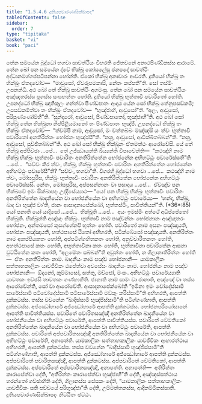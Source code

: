 ```yaml
---
title: "1.5.4.6 දුතියපවාරණාසික්ඛාපද"
tableOfContents: false
sidebar:
  order: 7
type: "tipitaka"
basket: "vi"
book: "paci"
---
```



<DynamicBreadcrumb />

<Division number="242" book="paci">

<Paragraph number="784" book="paci">
තේන සමයේන බුද්ධෝ භගවා සාවත්ථියං විහරති ජේතවනේ අනාථපිණ්ඩිකස්ස ආරාමේ. තේන ඛෝ පන සමයේන ද්වේ භික්ඛූ කෝසලේසු ජනපදේ සාවත්ථිං අද්ධානමග්ගප්පටිපන්නා හෝන්ති. ඒකෝ භික්ඛු අනාචාරං ආචරති. දුතියෝ භික්ඛු තං භික්ඛුං ඒතදවෝච—  “මාවුසෝ, ඒවරූපමකාසි, නේතං කප්පතී”ති. සෝ තස්මිං උපනන්ධි. අථ ඛෝ තේ භික්ඛූ සාවත්ථිං අගමංසු. තේන ඛෝ පන සමයේන සාවත්ථියං අඤ්ඤතරස්ස පූගස්ස සංඝභත්තං හෝති. දුතියෝ භික්ඛු භුත්තාවී පවාරිතෝ හෝති. උපනද්ධෝ භික්ඛු ඤාතිකුලං ගන්ත්වා පිණ්ඩපාතං ආදාය යේන සෝ භික්ඛු තේනුපසඞ්කමි; උපසඞ්කමිත්වා තං භික්ඛුං ඒතදවෝච—  “භුඤ්ජාහි, ආවුසෝ”ති. “අලං, ආවුසෝ, පරිපුණ්ණෝම්හී”ති. “සුන්දරෝ, ආවුසෝ, පිණ්ඩපාතෝ, භුඤ්ජාහී”ති. අථ ඛෝ සෝ භික්ඛු තේන භික්ඛුනා නිප්පීළියමානෝ තං පිණ්ඩපාතං භුඤ්ජි. උපනද්ධෝ භික්ඛු තං භික්ඛුං ඒතදවෝච—  “ත්වම්පි නාම, ආවුසෝ, මං වත්තබ්බං මඤ්ඤසි යං ත්වං භුත්තාවී පවාරිතෝ අනතිරිත්තං භෝජනං භුඤ්ජසී”ති. “නනු, ආවුසෝ, ආචික්ඛිතබ්බන්”ති. “නනු, ආවුසෝ, පුච්ඡිතබ්බන්”ති.
</Paragraph>

<Paragraph number="785" book="paci">
අථ ඛෝ සෝ භික්ඛු භික්ඛූනං ඒතමත්ථං ආරෝචේසි. යේ තේ භික්ඛූ අප්පිච්ඡා …පේ…  තේ උජ්ඣායන්ති ඛිය්‍යන්ති විපාචේන්ති—  “කථඤ්හි නාම භික්ඛු භික්ඛුං භුත්තාවිං පවාරිතං අනතිරිත්තේන භෝජනේන අභිහට්ඨුං පවාරේස්සතී”ති …පේ…  “සච්චං කිර ත්වං, භික්ඛු, භික්ඛුං භුත්තාවිං පවාරිතං අනතිරිත්තේන භෝජනේන අභිහට්ඨුං පවාරේසී”ති? “සච්චං, භගවා”ති. විගරහි බුද්ධෝ භගවා …පේ…  කථඤ්හි නාම ත්වං, මෝඝපුරිස, භික්ඛුං භුත්තාවිං පවාරිතං අනතිරිත්තේන භෝජනේන අභිහට්ඨුං පවාරේස්සසි. නේතං, මෝඝපුරිස, අප්පසන්නානං වා පසාදාය …පේ…  ඒවඤ්ච පන භික්ඛවේ ඉමං සික්ඛාපදං උද්දිසේය්‍යාථ—
</Paragraph>

</Division>
<Division number="243" book="paci">

<Paragraph number="786" book="paci">
<Emphasis>“යෝ පන භික්ඛු භික්ඛුං භුත්තාවිං පවාරිතං අනතිරිත්තේන ඛාදනීයේන වා භෝජනීයේන වා අභිහට්ඨුං පවාරේය්‍ය—  ‘හන්ද, භික්ඛු, ඛාද වා භුඤ්ජ වා’ති, ජානං ආසාදනාපේක්ඛෝ, භුත්තස්මිං, පාචිත්තියන්”</Emphasis>ති. (*36*:<Emphasis>85</Emphasis>)
</Paragraph>

</Division>
<Division number="244" book="paci">

<Paragraph number="787" book="paci">
<Emphasis>යෝ පනා</Emphasis>ති යෝ යාදිසෝ …පේ…  <Emphasis>භික්ඛූ</Emphasis>ති …පේ…  අයං ඉමස්මිං අත්ථේ අධිප්පේතෝ භික්ඛූති.
</Paragraph>

<Paragraph number="788" book="paci">
<Emphasis>භික්ඛුන්</Emphasis>ති අඤ්ඤං භික්ඛුං.
</Paragraph>

<Paragraph number="789" book="paci">
<Emphasis>භුත්තාවී</Emphasis> නාම පඤ්චන්නං භෝජනානං අඤ්ඤතරං භෝජනං, අන්තමසෝ කුසග්ගේනපි භුත්තං හෝති.
</Paragraph>

<Paragraph number="790" book="paci">
<Emphasis>පවාරිතෝ</Emphasis> නාම අසනං පඤ්ඤායති, භෝජනං පඤ්ඤායති, හත්ථපාසේ ඨිතෝ අභිහරති, පටික්ඛේපෝ පඤ්ඤායති.
</Paragraph>

<Paragraph number="791" book="paci">
<Emphasis>අනතිරිත්තං</Emphasis> නාම අකප්පියකතං හෝති, අප්පටිග්ගහිතකතං හෝති, අනුච්චාරිතකතං හෝති, අහත්ථපාසේ කතං හෝති, අභුත්තාවිනා කතං හෝති, භුත්තාවිනා පවාරිතේන ආසනා වුට්ඨිතේන කතං හෝති, “අලමේතං සබ්බන්”ති අවුත්තං හෝති, න ගිලානාතිරිත්තං හෝති—  ඒතං අනතිරිත්තං නාම.
</Paragraph>

<Paragraph number="792" book="paci">
<Emphasis>ඛාදනීයං</Emphasis> නාම පඤ්ච භෝජනානි—  යාමකාලිකං සත්තාහකාලිකං යාවජීවිකං ඨපේත්වා අවසේසං ඛාදනීයං නාම.
</Paragraph>

<Paragraph number="793" book="paci">
<Emphasis>භෝජනීයං</Emphasis> නාම පඤ්ච භෝජනානි—  ඕදනෝ, කුම්මාසෝ, සත්තු, මච්ඡෝ, මංසං.
</Paragraph>

<Paragraph number="794" book="paci">
<Emphasis>අභිහට්ඨුං පවාරේය්‍යා</Emphasis>ති යාවතකං ඉච්ඡසි තාවතකං ගණ්හාහීති.
</Paragraph>

<Paragraph number="795" book="paci">
<Emphasis>ජානාති</Emphasis> නාම සාමං වා ජානාති, අඤ්ඤේ වා තස්ස ආරෝචේන්ති, සෝ වා ආරෝචේති.
</Paragraph>

<Paragraph number="796" book="paci">
<Emphasis>ආසාදනාපේක්ඛෝ</Emphasis>ති “ඉමිනා ඉමං චෝදේස්සාමි සාරේස්සාමි පටිචෝදේස්සාමි පටිසාරේස්සාමි මඞ්කුං කරිස්සාමී”ති අභිහරති, ආපත්ති දුක්කටස්ස. තස්ස වචනේන “ඛාදිස්සාමි භුඤ්ජිස්සාමී”ති පටිග්ගණ්හාති, ආපත්ති දුක්කටස්ස. අජ්ඣෝහාරේ අජ්ඣෝහාරේ ආපත්ති දුක්කටස්ස. භෝජනපරියෝසානේ ආපත්ති පාචිත්තියස්ස.
</Paragraph>

</Division>
<Division number="245" book="paci">

<Paragraph number="797" book="paci">
පවාරිතේ පවාරිතසඤ්ඤී අනතිරිත්තේන ඛාදනීයේන වා භෝජනීයේන වා අභිහට්ඨුං පවාරේති, ආපත්ති පාචිත්තියස්ස. පවාරිතේ වේමතිකෝ අනතිරිත්තේන ඛාදනීයේන වා භෝජනීයේන වා අභිහට්ඨුං පවාරේති, ආපත්ති දුක්කටස්ස. පවාරිතේ අප්පවාරිතසඤ්ඤී අනතිරිත්තේන ඛාදනීයේන වා භෝජනීයේන වා අභිහට්ඨුං පවාරේති, අනාපත්ති. යාමකාලිකං සත්තාහකාලිකං යාවජීවිකං ආහාරත්ථාය අභිහරති, ආපත්ති දුක්කටස්ස. තස්ස වචනේන “ඛාදිස්සාමි භුඤ්ජිස්සාමී”ති පටිග්ගණ්හාති, ආපත්ති දුක්කටස්ස. අජ්ඣෝහාරේ අජ්ඣෝහාරේ ආපත්ති දුක්කටස්ස. අප්පවාරිතේ පවාරිතසඤ්ඤී, ආපත්ති දුක්කටස්ස. අප්පවාරිතේ වේමතිකෝ, ආපත්ති දුක්කටස්ස. අප්පවාරිතේ අප්පවාරිතසඤ්ඤී, අනාපත්ති.
</Paragraph>

</Division>
<Division number="246" book="paci">

<Paragraph number="798" book="paci">
අනාපත්ති—  අතිරිත්තං කාරාපේත්වා දේති, “අතිරිත්තං කාරාපේත්වා භුඤ්ජාහී”ති දේති, අඤ්ඤස්සත්ථාය හරන්තෝ ගච්ඡාහීති දේති, ගිලානස්ස සේසකං දේති, “යාමකාලිකං සත්තාහකාලිකං යාවජීවිකං සති පච්චයේ පරිභුඤ්ජා”ති දේති, උම්මත්තකස්ස, ආදිකම්මිකස්සාති.

</Paragraph>
</Division>

<Paragraph number="799" type="center" book="paci">
දුතියපවාරණාසික්ඛාපදං නිට්ඨිතං ඡට්ඨං.
</Paragraph>